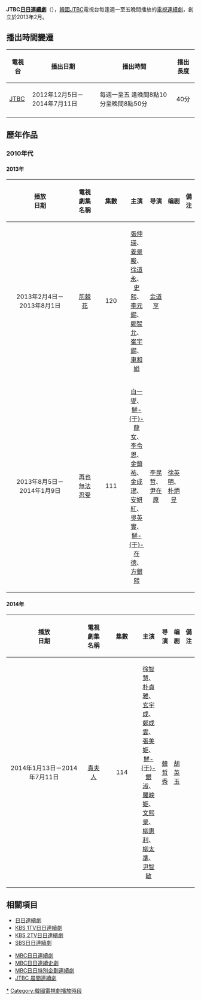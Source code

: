 '''JTBC[[日日連續劇|日日連續劇]]'''（{{lang-ko|JTBC 일일드라마/JTBC 日日드라마}}），[[韓國|韓國]][[JTBC|JTBC]]電視台每逢週一至五晚間播放的[[電視連續劇|電視連續劇]]，創立於2013年2月。

== 播出時間變遷 ==
{| class="wikitable"
|-
!電視台!!播出日期!!播出時間!!播出長度
|-
!style="vertical-align: center;"|[[JTBC|JTBC]]
| 2012年12月5日－2014年7月11日 || 每週一至五 逢晚間8點10分至晚間8點50分 ||align="center"| 40分
|-
|}

== 歷年作品 ==
=== 2010年代 ===
==== 2013年 ====
{| border="1" cellpadding="4" cellspacing="0" style="margin: 1em 1em 1em 0; background: #F9F9F9; border: 1px #AAA solid; border-collapse: collapse; font-size: 95%;"
! align=center width=6% bgcolor="silver"| 播放<br/>日期
! align=center width=17% bgcolor="silver"| 電視劇集名稱
! align=center width=5% bgcolor="silver"| 集數
! align=center width=24% bgcolor="silver"| 主演
! align=center width=9% bgcolor="silver"| 导演
! align=center width=7% bgcolor="silver"| 编剧
! align=center width=15% bgcolor="silver"| 備注
|-
|2013年2月4日－2013年8月1日<br/>||[[荊棘花|荊棘花]]<br/>{{lang|ko|가시꽃}}||120||[[張伸瑛|張伸瑛]]、[[姜景晙|姜景晙]]、[[徐道永|徐道永]]、[[史熙|史熙]]、[[李元錫|李元錫]]、[[鄭智允_(韓國演員)|鄭智允]]、[[崔宇錫|崔宇錫]]、[[車和娟|車和娟]]||[[金道亨|金道亨]]||{{link-ko|李弘求|이홍구 (1947년)}}||
|-
|2013年8月5日－2014年1月9日<br/>||[[再也無法忍受|再也無法忍受]]<br/>{{lang|ko|더 이상은 못 참아/더 以上은 못 참아}}||111||[[白一燮|白一燮]]、[[鮮于龍女|鮮-{于}-龍女]]、[[李令恩|李令恩]]、[[金鎮祐|金鎮祐]]、[[金成珉|金成珉]]、[[安妍紅|安妍紅]]、[[吳英實|吳英實]]、[[鮮于在德|鮮-{于}-在德]]、[[方銀熙|方銀熙]]||[[李民哲|李民哲]]、[[尹在原|尹在原]]||[[徐英明|徐英明]]、[[朴炳昱|朴炳昱]]||
|}

==== 2014年 ====
{| border="1" cellpadding="4" cellspacing="0" style="margin: 1em 1em 1em 0; background: #F9F9F9; border: 1px #AAA solid; border-collapse: collapse; font-size: 95%;"
! align=center width=6% bgcolor="silver"| 播放<br/>日期
! align=center width=17% bgcolor="silver"| 電視劇集名稱
! align=center width=5% bgcolor="silver"| 集數
! align=center width=24% bgcolor="silver"| 主演
! align=center width=9% bgcolor="silver"| 导演
! align=center width=7% bgcolor="silver"| 编剧
! align=center width=15% bgcolor="silver"| 備注
|-
|2014年1月13日－2014年7月11日<br/>||[[貴夫人|貴夫人]]<br/>{{lang|ko|귀부인/貴夫人}}||114||[[徐智慧|徐智慧]]、[[朴貞雅|朴貞雅]]、[[玄宇成|玄宇成]]、[[鄭成雲|鄭成雲]]、[[張美姬|張美姬]]、[[鮮于銀淑|鮮-{于}-銀淑]]、[[羅映姬|羅映姬]]、[[文熙景|文熙景]]、[[柳惠利|柳惠利]]、[[柳太準|柳太準]]、[[尹智敏|尹智敏]]||[[韓哲秀|韓哲秀]]||[[胡英玉|胡英玉]]||
|}

== 相關項目 ==
{{col-begin}}
{{col-2}}
* [[日日連續劇|日日連續劇]]
* [[KBS_1TV日日連續劇|KBS 1TV日日連續劇]]
* [[KBS_2TV日日連續劇|KBS 2TV日日連續劇]]
* [[SBS日日連續劇|SBS日日連續劇]]
{{col-2}}
* [[MBC日日連續劇|MBC日日連續劇]]
* [[MBC日日連續史劇|MBC日日連續史劇]]
* [[MBC日日特別企劃連續劇|MBC日日特別企劃連續劇]]
* [[JTBC_晨間連續劇|JTBC 晨間連續劇]]
{{col-end}}

{{JTBC日日連續劇}}
{{JTBC TV}}

[[Category:JTBC日日連續劇|*]]

[[Category:韓國電視劇播放時段|Category:韓國電視劇播放時段]]